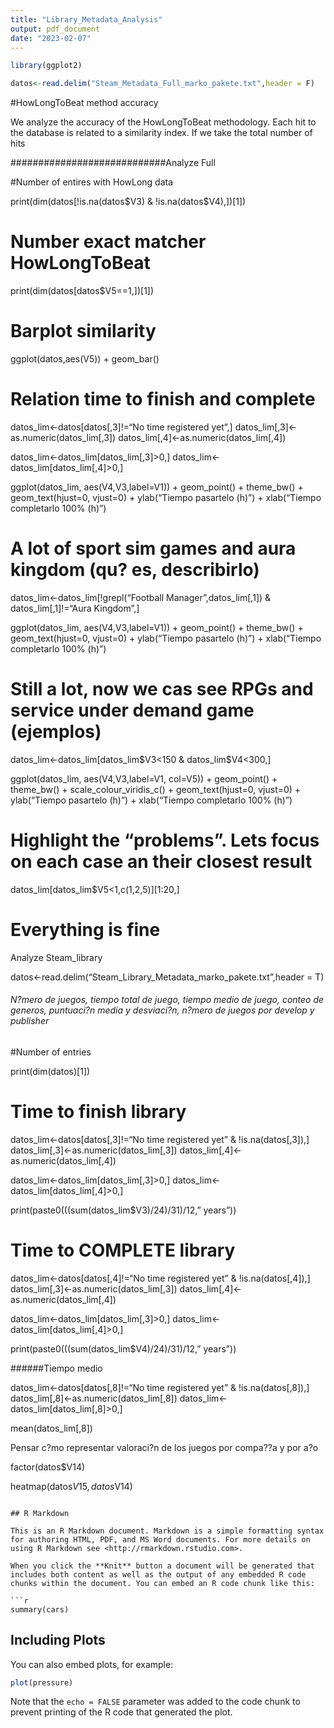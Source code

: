 ```yaml
---
title: "Library_Metadata_Analysis"
output: pdf_document
date: "2023-02-07"
---
```


```r
library(ggplot2)

datos<-read.delim("Steam_Metadata_Full_marko_pakete.txt",header = F)

```

#HowLongToBeat method accuracy 

We analyze the accuracy of the HowLongToBeat methodology. Each hit to the database is related to a similarity index. If we take the total number of hits

############################Analyze Full


#Number of entires with HowLong data



print(dim(datos[!is.na(datos$V3) &  !is.na(datos$V4),])[1])

# Number exact matcher HowLongToBeat

print(dim(datos[datos$V5==1,])[1])

# Barplot similarity

ggplot(datos,aes(V5)) + geom_bar()

# Relation time to finish and complete

datos_lim<-datos[datos[,3]!="No time registered yet",]
datos_lim[,3]<-as.numeric(datos_lim[,3])
datos_lim[,4]<-as.numeric(datos_lim[,4])

datos_lim<-datos_lim[datos_lim[,3]>0,]
datos_lim<-datos_lim[datos_lim[,4]>0,]

ggplot(datos_lim, aes(V4,V3,label=V1)) + geom_point() + theme_bw() + geom_text(hjust=0, vjust=0) + ylab("Tiempo pasartelo (h)") + xlab("Tiempo completarlo 100% (h)")

# A lot of sport sim games and aura kingdom (qu? es, describirlo)

datos_lim<-datos_lim[!grepl("Football Manager",datos_lim[,1]) & datos_lim[,1]!="Aura Kingdom",]

ggplot(datos_lim, aes(V4,V3,label=V1)) + geom_point() + theme_bw() + geom_text(hjust=0, vjust=0) + ylab("Tiempo pasartelo (h)") + xlab("Tiempo completarlo 100% (h)")

# Still a lot, now we cas see RPGs and service under demand game (ejemplos)

datos_lim<-datos_lim[datos_lim$V3<150 & datos_lim$V4<300,]

ggplot(datos_lim, aes(V4,V3,label=V1, col=V5)) + geom_point() + theme_bw() + scale_colour_viridis_c() + geom_text(hjust=0, vjust=0) + ylab("Tiempo pasartelo (h)") + xlab("Tiempo completarlo 100% (h)")

# Highlight the "problems". Lets focus on each case an their closest result

datos_lim[datos_lim$V5<1,c(1,2,5)][1:20,]

# Everything is fine


################################# Analyze Steam_library


datos<-read.delim("Steam_Library_Metadata_marko_pakete.txt",header = T)


###### N?mero de juegos, tiempo total de juego, tiempo medio de juego, conteo de generos, puntuaci?n media y desviaci?n, n?mero de juegos por develop y publisher

#Number of entries

print(dim(datos)[1])

# Time to finish library

datos_lim<-datos[datos[,3]!="No time registered yet" & !is.na(datos[,3]),]
datos_lim[,3]<-as.numeric(datos_lim[,3])
datos_lim[,4]<-as.numeric(datos_lim[,4])

datos_lim<-datos_lim[datos_lim[,3]>0,]
datos_lim<-datos_lim[datos_lim[,4]>0,]

print(paste0(((sum(datos_lim$V3)/24)/31)/12," years"))

# Time to COMPLETE library

datos_lim<-datos[datos[,4]!="No time registered yet" & !is.na(datos[,4]),]
datos_lim[,3]<-as.numeric(datos_lim[,3])
datos_lim[,4]<-as.numeric(datos_lim[,4])

datos_lim<-datos_lim[datos_lim[,3]>0,]
datos_lim<-datos_lim[datos_lim[,4]>0,]

print(paste0(((sum(datos_lim$V4)/24)/31)/12," years"))

######Tiempo medio

datos_lim<-datos[datos[,8]!="No time registered yet" & !is.na(datos[,8]),]
datos_lim[,8]<-as.numeric(datos_lim[,8])
datos_lim<-datos_lim[datos_lim[,8]>0,]

mean(datos_lim[,8])

######## Pensar c?mo representar valoraci?n de los juegos por compa??a y por a?o

factor(datos$V14)

heatmap(datos$V15,datos$V14)


####################
```

## R Markdown

This is an R Markdown document. Markdown is a simple formatting syntax for authoring HTML, PDF, and MS Word documents. For more details on using R Markdown see <http://rmarkdown.rstudio.com>.

When you click the **Knit** button a document will be generated that includes both content as well as the output of any embedded R code chunks within the document. You can embed an R code chunk like this:

```r
summary(cars)
```

## Including Plots

You can also embed plots, for example:

```r
plot(pressure)
```

Note that the `echo = FALSE` parameter was added to the code chunk to prevent printing of the R code that generated the plot.
